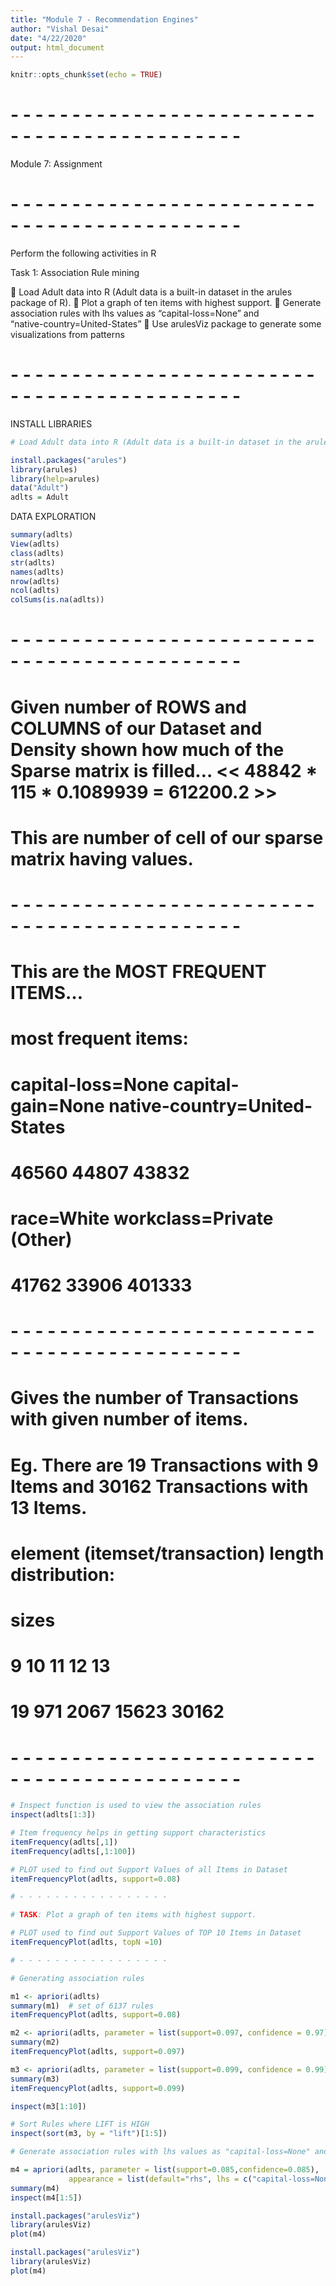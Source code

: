 ---
title: "Module 7 - Recommendation Engines"
author: "Vishal Desai"
date: "4/22/2020"
output: html_document
---

```{r setup, include=FALSE}
knitr::opts_chunk$set(echo = TRUE)
```
# - - - - - - - - - - - - - - - - - - - - - - - - - - - - - - - - - - - - - - - - - - - -

Module 7: Assignment

# - - - - - - - - - - - - - - - - - - - - - - - - - - - - - - - - - - - - - - - - - - - -

Perform the following activities in R

Task 1: Association Rule mining
  
   Load Adult data into R (Adult data is a built-in dataset in the arules package of R).
   Plot a graph of ten items with highest support.
   Generate association rules with lhs values as "capital-loss=None" and   
    "native-country=United-States"
   Use arulesViz package to generate some visualizations from patterns

# - - - - - - - - - - - - - - - - - - - - - - - - - - - - - - - - - - - - - - - - - - - -

INSTALL LIBRARIES

```{r INSTALL LIBRARIES}

# Load Adult data into R (Adult data is a built-in dataset in the arules package of R).

install.packages("arules")
library(arules)
library(help=arules)
data("Adult")
adlts = Adult

```


DATA EXPLORATION

```{r DATA EXPLORATION}

summary(adlts)
View(adlts)
class(adlts)
str(adlts)
names(adlts)
nrow(adlts)
ncol(adlts)
colSums(is.na(adlts))

```

# - - - - - - - - - - - - - - - - - - - - - - - - - - - - - - - - - - - - - - - - - - - -

# Given number of ROWS and COLUMNS of our Dataset and Density shown how much of the Sparse matrix is filled...  <<  48842 * 115 * 0.1089939 = 612200.2  >>
# This are number of cell of our sparse matrix having values.

# - - - - - - - - - - - - - - - - - - - - - - - - - - - - - - - - - - - - - - - - - - - -

# This are the MOST FREQUENT ITEMS...

# most frequent items:
#           capital-loss=None            capital-gain=None native-country=United-States 
#                       46560                        44807                        43832 
#                  race=White            workclass=Private                      (Other) 
#                       41762                        33906                       401333 

# - - - - - - - - - - - - - - - - - - - - - - - - - - - - - - - - - - - - - - - - - - - -

# Gives the number of Transactions with given number of items.
# Eg. There are 19 Transactions with 9 Items and 30162 Transactions with 13 Items.

# element (itemset/transaction) length distribution:
# sizes
#    9    10    11    12    13 
#   19   971  2067 15623 30162 

# - - - - - - - - - - - - - - - - - - - - - - - - - - - - - - - - - - - - - - - - - - - -

```{r }

# Inspect function is used to view the association rules
inspect(adlts[1:3])

# Item frequency helps in getting support characteristics
itemFrequency(adlts[,1])
itemFrequency(adlts[,1:100])

# PLOT used to find out Support Values of all Items in Dataset
itemFrequencyPlot(adlts, support=0.08)

# - - - - - - - - - - - - - - - - -

# TASK: Plot a graph of ten items with highest support.

# PLOT used to find out Support Values of TOP 10 Items in Dataset
itemFrequencyPlot(adlts, topN =10)

# - - - - - - - - - - - - - - - - -

```

```{r }

# Generating association rules

m1 <- apriori(adlts)
summary(m1)  # set of 6137 rules
itemFrequencyPlot(adlts, support=0.08)

m2 <- apriori(adlts, parameter = list(support=0.097, confidence = 0.97))
summary(m2)
itemFrequencyPlot(adlts, support=0.097)

m3 <- apriori(adlts, parameter = list(support=0.099, confidence = 0.99))
summary(m3)
itemFrequencyPlot(adlts, support=0.099)

inspect(m3[1:10])

# Sort Rules where LIFT is HIGH
inspect(sort(m3, by = "lift")[1:5])

```


```{r }

# Generate association rules with lhs values as "capital-loss=None" and "native-country=United-States"

m4 = apriori(adlts, parameter = list(support=0.085,confidence=0.085),
             appearance = list(default="rhs", lhs = c("capital-loss=None","native-country=United-States")))
summary(m4)
inspect(m4[1:5])

install.packages("arulesViz")
library(arulesViz)
plot(m4)


```

```{r }

install.packages("arulesViz")
library(arulesViz)
plot(m4)

```

